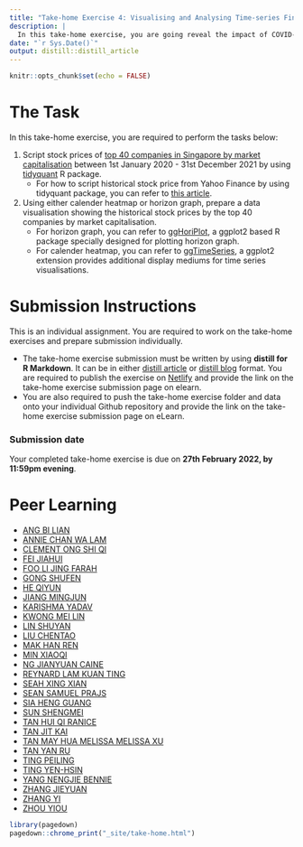 ```yaml
---
title: "Take-home Exercise 4: Visualising and Analysing Time-series Financial Data"
description: |
  In this take-home exercise, you are going reveal the impact of COVID-19 on the stock prices of top 40 companies in Singapore by market capitalisation.
date: "`r Sys.Date()`"
output: distill::distill_article
---
```


```r
knitr::opts_chunk$set(echo = FALSE)
```

# The Task

In this take-home exercise, you are required to perform the tasks below:  

1.  Script stock prices of [top 40 companies in Singapore by market capitalisation](https://companiesmarketcap.com/singapore/largest-companies-in-singapore-by-market-cap/) between 1st January 2020 - 31st December 2021 by using [tidyquant](https://business-science.github.io/tidyquant/index.html) R package.  
    + For how to script historical stock price from Yahoo Finance by using tidyquant package, you can refer to [this article](https://giniceseah.netlify.app/posts/2021-06-18-scraping-of-financial-dataset/#tidyquant-package). 

2.  Using either calender heatmap or horizon graph, prepare a data visualisation showing the historical stock prices by the top 40 companies by market capitalisation.
    + For horizon graph, you can refer to [ggHoriPlot](https://rivasiker.github.io/ggHoriPlot/index.html), a ggplot2 based R package specially designed for plotting horizon graph.
    + For calender heatmap, you can refer to [ggTimeSeries](https://cran.r-project.org/web/packages/ggTimeSeries/index.html), a ggplot2 extension provides additional display mediums for time series visualisations.

# Submission Instructions 

This is an individual assignment. You are required to work on the take-home exercises and prepare submission individually. 

- The take-home exercise submission must be written by using **distill for R Markdown**.  It can be in either [distill article](https://distill.pub/guide/) or [distill blog ](https://rstudio.github.io/distill/blog.html) format. You are required to publish the exercise on [Netlify](https://www.netlify.com/) and provide the link on the take-home exercise submission page on elearn. 
- You are also required to push the take-home exercise folder and data onto your individual Github repository and provide the link on the take-home exercise submission page on eLearn.
 
### Submission date 
 
Your completed take-home exercise is due on **27th February 2022, by 11:59pm evening**.

# Peer Learning

+ [ANG BI LIAN](https://bilian-mitb2021.netlify.app/th_ex/th_ex04/take-home_ex04)
+ [ANNIE CHAN WA LAM](https://anniecwl.netlify.app/takehomeex4/takehome-ex4)
+ [CLEMENT ONG SHI QI](https://isss608cosq.netlify.app/th_ex/th_ex04/th_ex04)
+ [FEI JIAHUI]()
+ [FOO LI JING FARAH]() 
+ [GONG SHUFEN](https://va2022.netlify.app/th_ex/th_ex04/th_ex04_distill)
+ [HE QIYUN]()
+ [JIANG MINGJUN]()
+ [KARISHMA YADAV](https://karishma-smu.netlify.app/th_exercise/th_ex04/th_ex04)
+ [KWONG MEI LIN](https://kml-va.netlify.app/th_ex/th_ex04/th_ex04)
+ [LIN SHUYAN](https://lins-92-isss608.netlify.app/th_ex/th_ex04/th_ex04)
+ [LIU CHENTAO]()
+ [MAK HAN REN](https://makhanren.netlify.app/th_ex/th_ex04/th_ex04)
+ [MIN XIAOQI]()
+ [NG JIANYUAN CAINE](https://ngcaine.netlify.app/takehomeexercise/ex04/takehomeexercise04)
+ [REYNARD LAM KUAN TING](https://reynard.netlify.app/th_ex/th_ex04/th_ex04)
+ [SEAH XING XIAN](https://sxingxian-va.netlify.app/TH_ex/th_ex04)
+ [SEAN SAMUEL PRAJS](https://myanalyticsartgallery2.netlify.app/takehomeex/4/thex4)
+ [SIA HENG GUANG](https://hengguang-608.netlify.app/takehome_exercise/ex004/ex004)
+ [SUN SHENGMEI](https://isss608visualanalyticssun.netlify.app/th_ex/th_ex04/take_home_ex04)
+ [TAN HUI QI RANICE](https://isss608-ranice.netlify.app/th_ex/th_ex04/th_ex04)
+ [TAN JIT KAI]()
+ [TAN MAY HUA MELISSA  MELISSA XU](https://mviz.netlify.app/takehome_ex04/takehome_ex04)
+ [TAN YAN RU](https://yanrutanfirstsite.netlify.app/th_ex/take-home%20ex04/take-home-ex04)
+ [TING PEILING](https://eloquent-va.netlify.app/th_ex/th_ex04/th_ex04_stock_price)
+ [TING YEN-HSIN](https://yhting2021.netlify.app/th_ex/th_ex05/th_ex05)
+ [YANG NENGJIE BENNIE](https://isss608bennie.netlify.app/takehomeex/thex4/thex4)
+ [ZHANG JIEYUAN](https://jyvisualanalytics.netlify.app/takehomeex/takehomeex4/ex4)
+ [ZHANG YI]()
+ [ZHOU YIOU](https://isss608-2022-yiou.netlify.app/th_ex/takehome_ex04/th4)
   

```r
library(pagedown)
pagedown::chrome_print("_site/take-home.html")
```




















